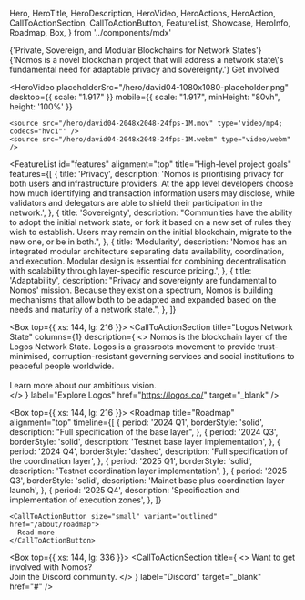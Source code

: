   Hero,
  HeroTitle,
  HeroDescription,
  HeroVideo,
  HeroActions,
  HeroAction,
  CallToActionSection,
  CallToActionButton,
  FeatureList,
  Showcase,
  HeroInfo,
  Roadmap,
  Box,
} from '../components/mdx'

<Hero size="large">
  <HeroInfo>
    <HeroTitle>
      {'Private, Sovereign, and Modular Blockchains for Network States'} 
    </HeroTitle>
    <HeroDescription>
      {'Nomos is a novel blockchain project that will address a network state\'s fundamental need for adaptable privacy and sovereignty.'} 
    </HeroDescription>
    <HeroActions>
      <HeroAction href="#" target="_blank">
        Get involved
      </HeroAction>
    </HeroActions>
  </HeroInfo>

  <HeroVideo
    placeholderSrc="/hero/david04-1080x1080-placeholder.png"
    desktop={{ scale: "1.917" }}
    mobile={{ scale: "1.917", minHeight: "80vh", height: '100%'  }}
  >
    <source src="/hero/david04-2048x2048-24fps-1M.mov" type='video/mp4; codecs="hvc1"' />
    <source src="/hero/david04-2048x2048-24fps-1M.webm" type="video/webm" />  
  </HeroVideo>

</Hero>

<FeatureList
  id="features"
  alignment="top"
  title="High-level project goals"
  features={[
    {
      title: 'Privacy',
      description:
        'Nomos is prioritising privacy for both users and infrastructure providers. At the app level developers choose how much identifying and transaction information users may disclose, while validators and delegators are able to shield their participation in the network.',
    },
    {
      title: 'Sovereignty',
      description:
        "Communities have the ability to adopt the initial network state, or fork it based on a new set of rules they wish to establish. Users may remain on the initial blockchain, migrate to the new one, or be in both.",
    },
    {
      title: 'Modularity',
      description:
        'Nomos has an integrated modular architecture separating data availability, coordination, and execution. Modular design is essential for combining decentralisation with scalability through layer-specific resource pricing.',
    },
    {
      title: 'Adaptability',
      description:
        "Privacy and sovereignty are fundamental to Nomos' mission. Because they exist on a spectrum, Nomos is building mechanisms that allow both to be adapted and expanded based on the needs and maturity of a network state.",
    },
  ]}
>
</FeatureList>

<Box top={{ xs: 144, lg: 216 }}>
  <CallToActionSection
    title="Logos Network State"
    columns={1}
    description={
      <>
        Nomos is the blockchain layer of the Logos Network State. Logos is a grassroots movement to provide trust-minimised, corruption-resistant governing services and social institutions to peaceful people worldwide.
        <br/>
        <br/>
        Learn more about our ambitious vision.  
      </>
    }
    label="Explore Logos"
    href="https://logos.co/"
    target="_blank"
  />
</Box>

<Box top={{ xs: 144, lg: 216 }}>
  <Roadmap
    title="Roadmap"
    alignment="top"
    timeline={[
      {
        period: '2024 Q1',
        borderStyle: 'solid',
        description: "Full specification of the base layer",
      },
      {
        period: '2024 Q3',
        borderStyle: 'solid',
        description: 'Testnet base layer implementation',
      },
      {
        period: '2024 Q4',
        borderStyle: 'dashed',
        description: 'Full specification of the coordination layer',
      },
      {
        period: '2025 Q1',
        borderStyle: 'solid',
        description: 'Testnet coordination layer implementation',
      },
      {
        period: '2025 Q3',
        borderStyle: 'solid',
        description: 'Mainet base plus coordination layer launch',
      },
      {
        period: '2025 Q4',
        description: 'Specification and implementation of execution zones',
      },
    ]}
  >
    <CallToActionButton size="small" variant="outlined" href="/about/roadmap">
      Read more
    </CallToActionButton>
  </Roadmap>
</Box>

<Box top={{ xs: 144, lg: 336 }}>
  <CallToActionSection
    title={
      <>
        Want to get involved with Nomos? <br/> 
        Join the Discord community.
      </>
    }
    label="Discord"
    target="_blank"
    href="#"
  />
</Box>
